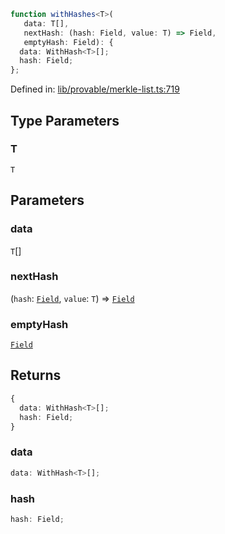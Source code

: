 ```ts
function withHashes<T>(
   data: T[], 
   nextHash: (hash: Field, value: T) => Field, 
   emptyHash: Field): {
  data: WithHash<T>[];
  hash: Field;
};
```

Defined in: [lib/provable/merkle-list.ts:719](https://github.com/o1-labs/o1js/blob/fca908c243ee8e908efacaf73a882d48759e675a/src/lib/provable/merkle-list.ts#L719)

## Type Parameters

### T

`T`

## Parameters

### data

`T`[]

### nextHash

(`hash`: [`Field`](../classes/Field.mdx), `value`: `T`) => [`Field`](../classes/Field.mdx)

### emptyHash

[`Field`](../classes/Field.mdx)

## Returns

```ts
{
  data: WithHash<T>[];
  hash: Field;
}
```

### data

```ts
data: WithHash<T>[];
```

### hash

```ts
hash: Field;
```
